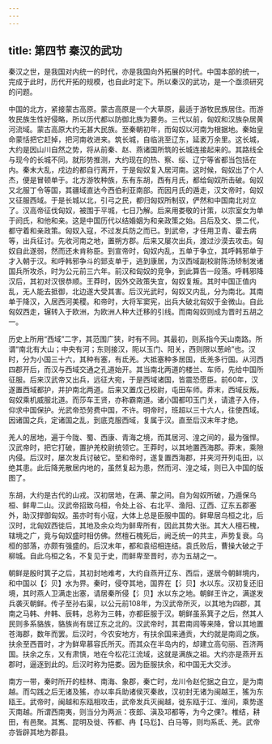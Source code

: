 ```yaml
---
---
---
```

title: 第四节 秦汉的武功
---




秦汉之世，是我国对内统一的时代，亦是我国向外拓展的时代。中国本部的统一，完成于此时，历代开拓的规模，也自此时定下。所以秦汉的武功，是一个亟须研究的问题。

中国的北方，紧接蒙古高原。蒙古高原是一个大草原，最适于游牧民族居住。而游牧民族生性好侵略，所以历代都以防御北族为要务。三代以前，匈奴和汉族杂居黄河流域。蒙古高原大约无甚大民族。至秦朝初年，而匈奴以河南为根据地。秦始皇命蒙恬把它赶掉，把河南收进来。筑长城，自临洮至辽东，延袤万余里。这长城，大约是因山川自然之势，将从前秦、赵、燕诸国所筑的长城连接起来的。其路线全与现今的长城不同。就形势推测，大约现在的热、察、绥、辽宁等省都当包括在内。秦末大乱，戍边的都自行离开，于是匈奴复入居河南。这时候，匈奴出了个人杰，便是冒顿单于。北方游牧种族，东有东胡，西有月氏，都给匈奴所击破。匈奴又北服丁令等国，其疆域直达今西伯利亚南部。而因月氏的遁走，汉文帝时，匈奴又征服西域。于是长城以北，引弓之民，都归匈奴所制驭，俨然和中国南北对立了。汉高帝征伐匈奴，被围于平城，七日乃解。后来用娄敬的计策，以宗室女为单于阏氏，和他和亲。这是中国历代以结婚姻为和亲政策之始。吕后及文、景二代，都守着和亲政策。匈奴入寇，不过发兵防之而已。到武帝，才任用卫青、霍去病等，出兵征讨。先收河南之地，置朔方郡。后来又屡次出兵，渡过沙漠去攻击。匈奴自此遂弱，然而还未肯称臣。到宣帝时，匈奴内乱，五单于争立，其呼韩邪单于才入朝于汉。和呼韩邪争斗的郅支单于，逃到康居，为汉西域副校尉陈汤矫制发诸国兵所攻杀，时为公元前三六年。前汉和匈奴的竞争，到此算告一段落。呼韩邪降汉后，其初对汉很恭顺。王莽时，因外交政策失宜，匈奴复叛。其时中国正值内乱，无人能去抵御，北边遂大受其害。后汉光武时，匈奴又内乱，分为南北。其南单于降汉，入居西河美稷。和帝时，大将军窦宪，出兵大破北匈奴于金微山。自此匈奴西走，辗转入于欧洲，为欧洲人种大迁移的引线。而南匈奴则成为晋时五胡之一。

历史上所用“西域”二字，其范围广狭，时有不同。其最初，则系指今天山南路。所谓“南北有大山；中央有河；东则接汉，阨以玉门、阳关，西则限以葱岭”也。汉时，分为小国三十六，其种有塞，有氐羌。大抵塞种多居国，氐羌多行国。从河西四郡开后，而汉与西域交通之孔道始开。其当南北两道的楼兰、车师，先给中国所征服。后来汉武帝又出兵，远征大宛，于是西域诸国，皆震恐愿臣。前60年，汉遂置西域都护，并护南北两道。后来又置戊己校尉，屯田车师。莽末，西域反叛。匈奴乘机威服北道。而莎车王贤，亦称霸南道。诸小国都叩玉门关，请遣子入侍，仰求中国保护。光武帝恐劳费中国，不许。明帝时，班超以三十六人，往使西域。因诸国之兵，定诸国之乱，到底克服西域，复属于汉。直至后汉末年才绝。

羌人的居地，遍于今陇、蜀、西康、青海之境，而其居河、湟之间的，最为强悍。汉武帝时，把它打破，置护羌校尉统领它。王莽时，以其地置西海郡。莽末，乘隙内侵。后汉时，屡次发兵讨破它。至和帝时，遂复置西海郡，并夹河开列屯田，以绝其患。此后降羌散居内地的，虽然复起为患，然而河、湟之域，则已入中国的版图了。

东胡，大约是古代的山戎。汉初居地，在满、蒙之间。自为匈奴所破，乃遁保乌桓、鲜卑二山。汉武帝招致乌桓，令处上谷、右北平、渔阳、辽西、辽东五郡塞外，助汉捍御匈奴。虽亦时有小寇，大体上总是臣服中国的。鲜卑居乌桓之北，后汉时，北匈奴西徙后，其地及余众均为鲜卑所有，因此其势大张。其大人檀石槐，辖境之广，竟与匈奴盛时相仿佛。然檀石槐死后，阙乏统一的共主，声势复衰。乌桓的部落，亦颇有强盛的。后汉末年，都和袁绍相连结。袁氏败后，曹操大破之于柳城。自此乌桓之名，不复见于史，而鲜卑至晋时，亦为五胡之一。

朝鲜是殷时箕子之后，其初封地难考，大约自燕开辽东、西后，遂居今朝鲜境内，和中国以【氵贝】水为界。秦时，侵夺其地，国界在【氵贝】水以东。汉初复还旧境，其时燕人卫满走出塞，请居秦所侵【氵贝】水以东之地。朝鲜王许之，满遂发兵袭灭朝鲜。传子至孙右渠，以公元前108年，为汉武帝所灭，以其地为四郡，其南之马韩、弁韩、辰韩，总称为三韩，亦都臣服于汉。朝鲜虽系箕子之后，然其人民则多系貉族，貉族尚有居辽东之北的。汉武帝时，其君南闾等来降，曾以其地置苍海郡，数年而罢。后汉时，今农安地方，有扶余国来通贡，大约就是南闾之族。扶余至西晋时，才为鲜卑慕容氏所灭。而其众在半岛内的，却建立高句丽、百济两国。扶余之东，又有肃慎，地在今松花江流域，这就是满族之祖。大约亦是燕开五郡时，逼逐到此的。后汉时称为挹娄。因为臣服扶余，和中国无大交涉。

南方一带，秦时所开的桂林、南海、象郡，秦亡时，龙川令赵佗据之自立，是为南越。而勾践之后无诸及猺，亦以率兵助诸侯灭秦故，汉初封无诸为闽越王，猺为东瓯王。武帝时，闽越和东瓯相攻击，武帝发兵灭闽越，徙东瓯于江、淮间，乘势遂灭南越。所谓西南夷，则当分为两派：夜郎、滇及邛都等，为今之倮?。椎结，耕田，有邑聚。其嶲、昆明及徙、筰都、冉【马尨】、白马等，则均系氐、羌。武帝亦皆辟其地为郡县。